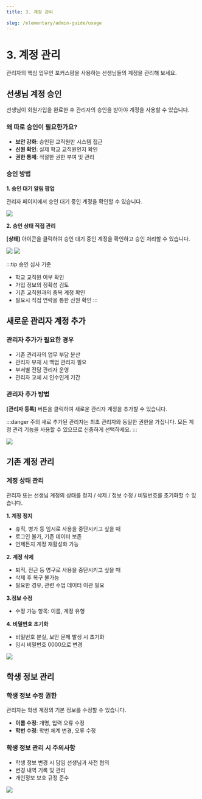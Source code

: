 ```yaml
---
title: 3. 계정 관리

slug: /elementary/admin-guide/usage
---
```



# 3. 계정 관리

관리자의 핵심 업무인 포커스팡을 사용하는 선생님들의 계정을 관리해 보세요.

## 선생님 계정 승인

선생님이 회원가입을 완료한 후 관리자의 승인을 받아야 계정을 사용할 수 있습니다.

### 왜 따로 승인이 필요한가요?

- **보안 강화**: 승인된 교직원만 시스템 접근
- **신원 확인**: 실제 학교 교직원인지 확인
- **권한 통제**: 적절한 권한 부여 및 관리

### 승인 방법

**1. 승인 대기 알림 팝업**

관리자 페이지에서 승인 대기 중인 계정을 확인할 수 있습니다.

<Image src="/img/kr/elementary/admin/03-04.jpg" size="lg" />

**2. 승인 상태 직접 관리**

**[상태]** 아이콘을 클릭하여 승인 대기 중인 계정을 확인하고 승인 처리할 수 있습니다.

<Image src="/img/kr/elementary/admin/03-06.jpg" size="lg" />
<Image src="/img/kr/elementary/admin/03-05.jpg" size="lg" />

:::tip 승인 심사 기준

- 학교 교직원 여부 확인
- 가입 정보의 정확성 검토
- 기존 교직원과의 중복 계정 확인
- 필요시 직접 연락을 통한 신원 확인
  :::

## 새로운 관리자 계정 추가

### 관리자 추가가 필요한 경우

- 기존 관리자의 업무 부담 분산
- 관리자 부재 시 백업 관리자 필요
- 부서별 전담 관리자 운영
- 관리자 교체 시 인수인계 기간

### 관리자 추가 방법

**[관리자 등록]** 버튼을 클릭하여 새로운 관리자 계정을 추가할 수 있습니다.

:::danger 주의
새로 추가된 관리자는 최초 관리자와 동일한 권한을 가집니다. 모든 계정 관리 기능을 사용할 수 있으므로 신중하게 선택하세요.
:::

<Image src="/img/kr/elementary/admin/03-01.jpg" size="lg" />

## 기존 계정 관리

### 계정 상태 관리

관리자 또는 선생님 계정의 상태를 정지 / 삭제 / 정보 수정 / 비밀번호를 초기화할 수 있습니다.

**1. 계정 정지**

- 휴직, 병가 등 임시로 사용을 중단시키고 싶을 때
- 로그인 불가, 기존 데이터 보존
- 언제든지 계정 재활성화 가능

**2. 계정 삭제**

- 퇴직, 전근 등 영구로 사용을 중단시키고 싶을 때
- 삭제 후 복구 불가능
- 필요한 경우, 관련 수업 데이터 이관 필요

**3.정보 수정**

- 수정 가능 항목: 이름, 계정 유형

**4. 비밀번호 초기화**

- 비밀번호 분실, 보안 문제 발생 시 초기화
- 임시 비밀번호 0000으로 변경

<Image src="/img/kr/elementary/admin/03-02.jpg" size="lg" />

## 학생 정보 관리

### 학생 정보 수정 권한

관리자는 학생 계정의 기본 정보를 수정할 수 있습니다.

- **이름 수정**: 개명, 입력 오류 수정
- **학번 수정**: 학번 체계 변경, 오류 수정

### 학생 정보 관리 시 주의사항

- 학생 정보 변경 시 담임 선생님과 사전 협의
- 변경 내역 기록 및 관리
- 개인정보 보호 규정 준수

<Image src="/img/kr/elementary/admin/03-03.jpg" size="lg" />
